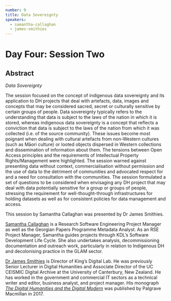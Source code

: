 ```yaml
---
number: 9
title: Data Sovereignty
speakers:
  - samantha-callaghan
  - james-smithies
---
```


# Day Four: Session Two

## Abstract

_Data Sovereignty_

The session focused on the concept of indigenous data sovereignty and its
application to DH projects that deal with artefacts, data, images and concepts
that may be considered sacred, secret or culturally sensitive by certain groups
of people. Data sovereignty typically refers to the understanding that data is
subject to the laws of the nation in which it is stored, whereas indigenous data
sovereignty is a concept that reflects a conviction that data is subject to the
laws of the nation from which it was collected (i.e. of the source community).
These issues become most poignant when dealing with cultural artefacts from
non-Western cultures (such as Māori culture) or looted objects dispersed in
Western collections and dissemination of information about them. The tensions
between Open Access principles and the requirements of Intellectual Property
Rights/Management were highlighted. The session warned against presenting data
without context, commercialisation without permission and the use of data to the
detriment of communities and advocated respect for and a need for consultation
with the communities. The session formulated a set of questions to be considered
when envisaging any DH project that may deal with data potentially sensitive for
a group or groups of people, stressing the requirement for well-thought-through
infrastructures for holding datasets as well as for consistent policies for data
management and access.

This session by Samantha Callaghan was presented by Dr James Smithies.

<Download download="docs/4.2-Data_Sovereignty.pdf" />
<Speakers>

[Samantha Callaghan](https://www.kdl.kcl.ac.uk/who-we-are/samantha-callaghan/)
is a Research Software Engineering Project Manager as well as the Georgian
Papers Programme Metadata Analyst. As an RSE Project Manager, Samantha guides
projects through KDL’s Software Development Life Cycle. She also undertakes
analysis, decommissioning documentation and outreach work, particularly in
relation to Indigenous DH and decolonising practice in the GLAM sector.

<Speaker speaker="james-smithies">

[Dr James Smithies](https://www.kdl.kcl.ac.uk/who-we-are/dr-james-smithies/) is
Director of King’s Digital Lab. He was previously Senior Lecturer in Digital
Humanities and Associate Director of the UC CEISMIC Digital Archive at the
University of Canterbury, New Zealand. He has worked in the government and
commercial IT sectors as a technical writer and editor, business analyst, and
project manager. His monograph
_[The Digital Humanities and the Digital Modern](https://www.palgrave.com/gp/book/9781137499431)_
was published by Palgrave Macmillan in 2017.
